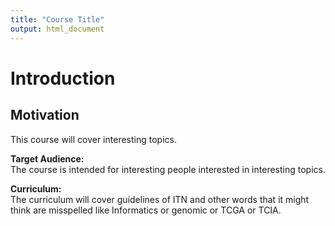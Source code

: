 ```yaml
---
title: "Course Title"
output: html_document
---
```


# Introduction 

## Motivation
This course will cover interesting topics.

**Target Audience:**  
The course is intended for interesting people interested in interesting topics.

**Curriculum:**  
The curriculum will cover guidelines of ITN and other words that it might think are misspelled like Informatics or genomic or TCGA or TCIA.
